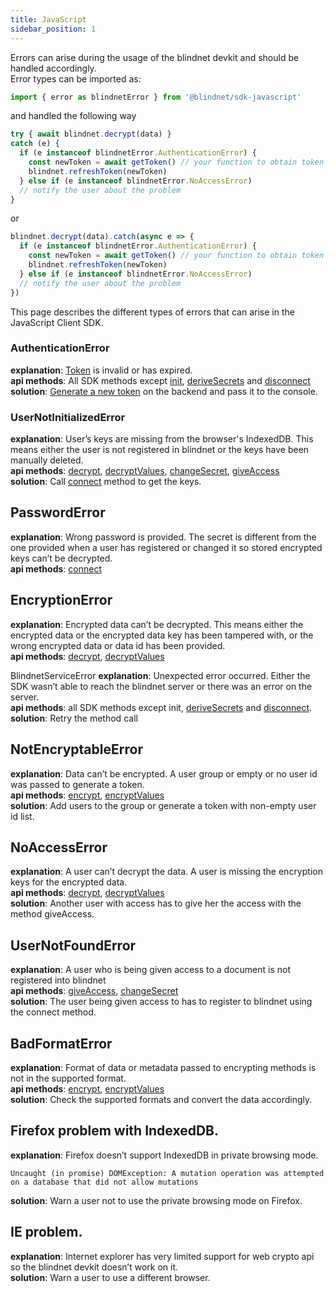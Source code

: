 ```yaml
---
title: JavaScript
sidebar_position: 1
---
```


Errors can arise during the usage of the blindnet devkit and should be handled accordingly.  
Error types can be imported as:

```js
import { error as blindnetError } from '@blindnet/sdk-javascript'
```

and handled the following way

```js
try { await blindnet.decrypt(data) }
catch (e) {
  if (e instanceof blindnetError.AuthenticationError) {
    const newToken = await getToken() // your function to obtain token
    blindnet.refreshToken(newToken)
  } else if (e instanceof blindnetError.NoAccessError)
  // notify the user about the problem
}
```

or

```js
blindnet.decrypt(data).catch(async e => {
  if (e instanceof blindnetError.AuthenticationError) {
    const newToken = await getToken() // your function to obtain token
    blindnet.refreshToken(newToken)
  } else if (e instanceof blindnetError.NoAccessError)
  // notify the user about the problem
})
```

This page describes the different types of errors that can arise in the JavaScript Client SDK.

### AuthenticationError
**explanation**: [Token](../../../extra/glossary#authentication-token) is invalid or has expired.  
**api methods**: All SDK methods except [init](../../../guides/installation#initialization), [deriveSecrets](../../../guides/managing_users_access#splitting-secrets) and [disconnect](../../../guides/managing_users_access#logging-out-users)  
**solution**: [Generate a new token](../../../guides/managing_users_access#creating-user-tokens) on the backend and pass it to the console.  

### UserNotInitializedError
**explanation**: User’s keys are missing from the browser's IndexedDB. This means either the user is not registered in blindnet or the keys have been manually deleted.  
**api methods**: [decrypt](../../../guides/decrypt#decrypt), [decryptValues](../../../guides/decrypt#decryptvalues), [changeSecret](../../../guides/managing_users_access#changing-secrets), [giveAccess](../../../guides/managing_users_access#giving-access-to-other-users)  
**solution**: Call [connect](../../../guides/managing_users_access#connecting-users-with-blindnet) method to get the keys.  

## PasswordError
**explanation**: Wrong password is provided. The secret is different from the one provided when a user has registered or changed it so stored encrypted keys can’t be decrypted.  
**api methods**: [connect](../../../guides/managing_users_access#connecting-users-with-blindnet)  

## EncryptionError
**explanation**: Encrypted data can’t be decrypted. This means either the encrypted data or the encrypted data key has been tampered with, or the wrong encrypted data or data id has been provided.  
**api methods**: [decrypt](../../../guides/decrypt#decrypt), [decryptValues](../../../guides/decrypt#decryptvalues)  

BlindnetServiceError
**explanation**: Unexpected error occurred. Either the SDK wasn’t able to reach the blindnet server or there was an error on the server.  
**api methods**: all SDK methods except init, [deriveSecrets](../../../guides/managing_users_access#splitting-secrets) and [disconnect](../../../guides/managing_users_access#logging-out-users).  
**solution**: Retry the method call  

## NotEncryptableError
**explanation**: Data can’t be encrypted. A user group or empty or no user id was passed to generate a token.  
**api methods**: [encrypt](../../../guides/encrypt#encrypt), [encryptValues](../../../guides/encrypt#encryptvalues)  
**solution**: Add users to the group or generate a token with non-empty user id list.  

## NoAccessError
**explanation**: A user can’t decrypt the data. A user is missing the encryption keys for the encrypted data.  
**api methods**: [decrypt](../../../guides/decrypt#decrypt), [decryptValues](../../../guides/decrypt#decryptvalues)  
**solution**: Another user with access has to give her the access with the method giveAccess.  

## UserNotFoundError
**explanation**: A user who is being given access to a document is not registered into blindnet  
**api methods**: [giveAccess](../../../guides/managing_users_access#giving-access-to-other-users), [changeSecret](../../../guides/managing_users_access#changing-secrets)  
**solution**: The user being given access to has to register to blindnet using the connect method.  

## BadFormatError
**explanation**: Format of data or metadata passed to encrypting methods is not in the supported format.  
**api methods**: [encrypt](../../../guides/encrypt#encrypt), [encryptValues](../../../guides/encrypt#encryptvalues)  
**solution**: Check the supported formats and convert the data accordingly.  

## Firefox problem with IndexedDB.
**explanation**: Firefox doesn’t support IndexedDB in private browsing mode.
```
Uncaught (in promise) DOMException: A mutation operation was attempted on a database that did not allow mutations
```
**solution**: Warn a user not to use the private browsing mode on Firefox.  

## IE problem.
**explanation**: Internet explorer has very limited support for web crypto api so the blindnet devkit doesn’t work on it.  
**solution**: Warn a user to use a different browser.  
